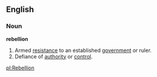 ==English==

===Noun===
'''rebellion'''
# Armed [[resistance]] to an established [[government]] or ruler.
# Defiance of [[authority]] or [[control]].

[[pl:Rebellion]]